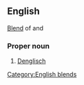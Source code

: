 ==English==
[[blend|Blend]] of {{term|German}} and {{term|English}}
[[Category:English blends]]

===Proper noun===
{{en-proper noun}}
#[[Denglisch]]